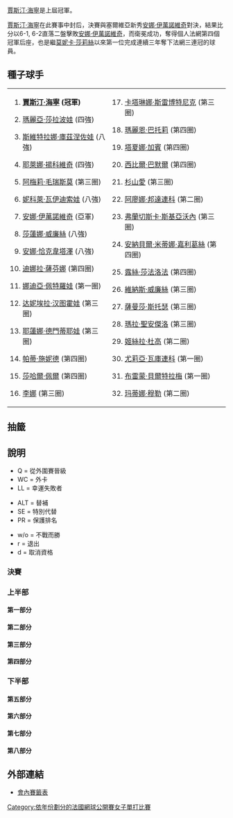 {{noteTA|G1=Tennis|1=zh-hans:轮;zh-hant:圈|2=zh-hans:半区;zh-hant:半部;}}

{{main|2007年法國網球公開賽}}

[[賈斯汀·海寧|賈斯汀·海寧]]是上屆冠軍。

[[賈斯汀·海寧|賈斯汀·海寧]]在此賽事中封后，決賽與塞爾維亞新秀[[安娜·伊萬諾維奇|安娜·伊萬諾維奇]]對決，結果比分以6-1, 6-2直落二盤擊敗[[安娜·伊萬諾維奇|安娜·伊萬諾維奇]]，而衛冕成功，奪得個人法網第四個冠軍后座，也是繼[[莫妮卡·莎莉絲|莫妮卡·莎莉絲]]以來第一位完成連續三年奪下法網三連冠的球員。

==種子球手==
{|
|
#{{flagicon|BEL}} '''[[賈斯汀·海寧|賈斯汀·海寧]] (冠軍)'''
#{{flagicon|RUS}} [[瑪麗亞·莎拉波娃|瑪麗亞·莎拉波娃]]  (四強)
#{{flagicon|RUS}} [[斯維特拉娜·庫茲涅佐娃|斯維特拉娜·庫茲涅佐娃]] (八強)
#{{flagicon|SRB}} [[耶萊娜·揚科維奇|耶萊娜·揚科維奇]] (四強)
#{{flagicon|FRA}} [[阿梅莉·毛瑞斯莫|阿梅莉·毛瑞斯莫]] (第三圈)
#{{flagicon|CZE}} [[妮科萊·瓦伊迪索娃|妮科萊·瓦伊迪索娃]] (八強)
#{{flagicon|SRB}} [[安娜·伊萬諾維奇|安娜·伊萬諾維奇]] (亞軍)
#{{flagicon|USA}} [[莎蓮娜·威廉絲|莎蓮娜·威廉絲]] (八強)
#{{flagicon|RUS}} [[安娜·恰克韋塔澤|安娜·恰克韋塔澤]] (八強)
#{{flagicon|RUS}} [[迪娜拉·薩芬娜|迪娜拉·薩芬娜]] (第四圈)
#{{flagicon|RUS}} [[娜迪亞·佩特羅娃|娜迪亞·佩特羅娃]] (第一圈)
#{{flagicon|SVK}} [[达妮埃拉·汉图霍娃|达妮埃拉·汉图霍娃]] (第三圈)
#{{flagicon|RUS}} [[耶蓮娜·德門蒂耶娃|耶蓮娜·德門蒂耶娃]] (第三圈)
#{{flagicon|SUI}} [[帕蒂·施妮德|帕蒂·施妮德]] (第四圈)
#{{flagicon|ISR}} [[莎哈爾·佩爾|莎哈爾·佩爾]] (第四圈)
#{{flagicon|CHN}} [[李娜_(網球運動員)|李娜]] (第三圈)
|
<ol start=17>
<li>{{flagicon|SLO}} [[卡塔琳娜·斯雷博特尼克|卡塔琳娜·斯雷博特尼克]] (第三圈)
<li>{{flagicon|FRA}} [[瑪麗恩·巴托莉|瑪麗恩·巴托莉]] (第四圈)
<li>{{flagicon|ITA}} [[塔夏娜·加賓|塔夏娜·加賓]] (第四圈)
<li>{{flagicon|AUT}} [[西比爾·巴默爾|西比爾·巴默爾]] (第四圈)
<li>{{flagicon|JPN}} [[杉山愛|杉山愛]] (第三圈)
<li>{{flagicon|UKR}} [[阿廖娜·邦達連科|阿廖娜·邦達連科]] (第二圈)
<li>{{flagicon|ITA}} [[弗蘭切斯卡·斯基亞沃內|弗蘭切斯卡·斯基亞沃內]] (第三圈)
<li>{{flagicon|ESP}} [[安納貝爾·米蒂娜·嘉利葛絲|安納貝爾·米蒂娜·嘉利葛絲]] (第四圈)
<li>{{flagicon|CZE}} [[露絲·莎法洛法|露絲·莎法洛法]] (第四圈)
<li>{{flagicon|USA}} [[維納斯·威廉絲|維納斯·威廉絲]] (第三圈)
<li>{{flagicon|AUS}} [[薩曼莎·斯托瑟|薩曼莎·斯托瑟]] (第三圈)
<li>{{flagicon|ITA}} [[瑪拉·聖安傑洛|瑪拉·聖安傑洛]] (第三圈)
<li>{{flagicon|ARG}} [[姬絲拉·杜高|姬絲拉·杜高]] (第二圈)
<li>{{flagicon|UKR}} [[尤莉亞·瓦庫連科|尤莉亞·瓦庫連科]] (第一圈)
<li>{{flagicon|FRA}} [[斯維玲·布雷蒙·貝爾特拉梅|布雷蒙·貝爾特拉梅]] (第一圈)
<li>{{flagicon|GER}} [[玛蒂娜·穆勒_(网球运动员)|玛蒂娜·穆勒]] (第二圈)
</ol>
|}

== 抽籤 ==

== 說明 ==
{{col-begin}}
{{col-3}}
* Q = 從外圍賽晉級
* WC = 外卡
* LL = 幸運失敗者
{{col-3}}
* ALT = 替補
* SE = 特別代替
* PR = 保護排名
{{col-3}}
* w/o = 不戰而勝
* r = 退出
* d = 取消資格
{{col-end}}
=== 決賽 ===
{{8TeamBracket-Tennis3
| RD1=八強
| RD2=準決賽
| RD3=決賽
| team-width=150
| RD1-team1={{flagicon|BEL}} '''[[賈斯汀·海寧|海寧]]
| RD1-seed1=1
| RD1-score1-1='''6
| RD1-score1-2='''6
| RD1-score1-3=
| RD1-team2={{flagicon|USA}} [[莎蓮娜·威廉絲|S 威廉絲]]
| RD1-seed2=8
| RD1-score2-1=4
| RD1-score2-2=3
| RD1-score2-3=
| RD1-team3='''{{flagicon|SRB}} [[耶萊娜·揚科維奇|揚科維奇]]
| RD1-seed3=4
| RD1-score3-1='''6
| RD1-score3-2='''7
| RD1-score3-3=
| RD1-team4={{flagicon|CZE}} [[妮科萊·瓦伊迪索娃|瓦伊迪索娃]]
| RD1-seed4=6
| RD1-score4-1=3
| RD1-score4-2=5
| RD1-score4-3=
| RD1-team5={{flagicon|SRB}} '''[[安娜·伊萬諾維奇|伊萬諾維奇]]
| RD1-seed5=7
| RD1-score5-1='''6
| RD1-score5-2=3
| RD1-score5-3='''6
| RD1-team6={{flagicon|RUS}} [[斯維特拉娜·庫茲涅佐娃|庫茲涅佐娃]]
| RD1-seed6=3
| RD1-score6-1=0
| RD1-score6-2='''6
| RD1-score6-3=1
| RD1-team7={{flagicon|RUS}} [[安娜·恰克韋塔澤|恰克韋塔澤]]
| RD1-seed7=9
| RD1-score7-1=3
| RD1-score7-2=4
| RD1-score7-3=
| RD1-team8={{flagicon|RUS}} '''[[瑪麗亞·莎拉波娃|莎拉波娃]]
| RD1-seed8=2
| RD1-score8-1='''6
| RD1-score8-2='''6
| RD1-score8-3=

| RD2-team1={{flagicon|BEL}} '''[[賈斯汀·海寧|海寧]]
| RD2-seed1=1
| RD2-score1-1='''6
| RD2-score1-2='''6
| RD2-score1-3=
| RD2-team2={{flagicon|SRB}} [[耶萊娜·揚科維奇|揚科維奇]]
| RD2-seed2=4
| RD2-score2-1=2
| RD2-score2-2=2
| RD2-score2-3=
| RD2-team3={{flagicon|SRB}} '''[[安娜·伊萬諾維奇|伊萬諾維奇]]
| RD2-seed3=7
| RD2-score3-1='''6
| RD2-score3-2='''6
| RD2-score3-3=
| RD2-team4={{flagicon|RUS}} [[瑪麗亞·莎拉波娃|莎拉波娃]]
| RD2-seed4=2
| RD2-score4-1=2
| RD2-score4-2=1
| RD2-score4-3=

| RD3-team1={{flagicon|BEL}} '''[[賈斯汀·海寧|海寧]]
| RD3-seed1=1
| RD3-score1-1='''6
| RD3-score1-2='''6
| RD3-score1-3=
| RD3-team2={{flagicon|SRB}} [[安娜·伊萬諾維奇|伊萬諾維奇]]
| RD3-seed2=7
| RD3-score2-1=1
| RD3-score2-2=2
| RD3-score2-3=
}}

=== 上半部 ===
==== 第一部分 ====
{{16TeamBracket-Compact-Tennis3
| RD1=第一圈
| RD2=第二圈
| RD3=第三圈
| RD4=第四圈
| RD1-team01= {{flagicon|BEL}} '''[[賈斯汀·海寧|海寧]]
| RD1-seed01= 1
| RD1-score01-1='''6
| RD1-score01-2='''6
| RD1-score01-3=
| RD1-team02= {{flagicon|RUS}} [[艾蓮娜·費絲蓮娜|費絲蓮娜]]
| RD1-seed02= 
| RD1-score02-1=4
| RD1-score02-2=3
| RD1-score02-3=
| RD1-team03= {{flagicon|AUT}} '''[[達美拉·柏絲克|柏絲克]]
| RD1-seed03= 
| RD1-score03-1='''6
| RD1-score03-2='''6
| RD1-score03-3=
| RD1-team04= {{flagicon|JPN}} [[中村藍子|中村]]
| RD1-seed04= 
| RD1-score04-1=4
| RD1-score04-2=0
| RD1-score04-3=
| RD1-team05= {{flagicon|THA}} '''[[Tamarine_Tanasugarn|T Tanasugarn]]
| RD1-seed05= 
| RD1-score05-1='''6
| RD1-score05-2=4
| RD1-score05-3='''6
| RD1-team06= {{flagicon|AUS}} [[Casey_Dellacqua|C Dellacqua]]
| RD1-seed06=WC
| RD1-score06-1=3
| RD1-score06-2='''6
| RD1-score06-3=4
| RD1-team07= {{flagicon|POL}} [[阿格涅什卡·拉德萬斯卡|拉德萬斯卡]]
| RD1-seed07= 
| RD1-score07-1=1
| RD1-score07-2=4
| RD1-score07-3=
| RD1-team08= {{flagicon|ITA}} '''[[瑪拉·聖安傑洛|聖安傑洛]]
| RD1-seed08=28
| RD1-score08-1='''6
| RD1-score08-2='''6
| RD1-score08-3=
| RD1-team09= {{flagicon|AUT}} '''[[西比爾·巴默爾|巴默爾]]
| RD1-seed09=20
| RD1-score09-1='''6
| RD1-score09-2='''6
| RD1-score09-3=
| RD1-team10={{flagicon|ITA}} [[Roberta_Vinci|R Vinci]]
| RD1-seed10= 
| RD1-score10-1=4
| RD1-score10-2=4
| RD1-score10-3=
| RD1-team11={{flagicon|RUS}} [[Yaroslava_Shvedova|Y Shvedova]]
| RD1-seed11= 
| RD1-score11-1=5
| RD1-score11-2=5
| RD1-score11-3=
| RD1-team12={{flagicon|UKR}} '''[[Olga_Savchuk|O Savchuk]]
| RD1-seed12= Q
| RD1-score12-1='''7
| RD1-score12-2='''7
| RD1-score12-3=
| RD1-team13={{flagicon|FRA}} '''[[保琳·巴曼迪耶|巴曼迪耶]]
| RD1-seed13= WC
| RD1-score13-1='''6
| RD1-score13-2=3
| RD1-score13-3='''7
| RD1-team14= {{flagicon|UKR}} [[Mariya_Koryttseva|M Koryttseva]]
| RD1-seed14= Q
| RD1-score14-1=4
| RD1-score14-2='''6
| RD1-score14-3=5
| RD1-team15= {{flagicon|GER}} [[Sandra_Klösel|S Klösel]]
| RD1-seed15= 
| RD1-score15-1=6<sup>4</sup>
| RD1-score15-2=0
| RD1-score15-3=
| RD1-team16= {{flagicon|CHN}} '''[[李娜_(網球運動員)|李]]
| RD1-seed16= 16
| RD1-score16-1='''7
| RD1-score16-2='''6
| RD1-score16-3=
| RD2-team01= {{flagicon|BEL}} '''[[賈斯汀·海寧|海寧]]
| RD2-seed01= 1
| RD2-score01-1='''7
| RD2-score01-2='''6
| RD2-score01-3=
| RD2-team02= {{flagicon|AUT}} [[達美拉·柏絲克|柏絲克]]
| RD2-seed02= 
| RD2-score02-1=5
| RD2-score02-2=1
| RD2-score02-3=
| RD2-team03= {{flagicon|THA}} [[Tamarine_Tanasugarn|T Tanasugarn]]
| RD2-seed03= 
| RD2-score03-1=3
| RD2-score03-2=2
| RD2-score03-3=
| RD2-team04={{flagicon|ITA}} '''[[瑪拉·聖安傑洛|聖安傑洛]]
| RD2-seed04=28
| RD2-score04-1='''6
| RD2-score04-2='''6
| RD2-score04-3=
| RD2-team05={{flagicon|AUT}} '''[[西比爾·巴默爾|巴默爾]]
| RD2-seed05=20
| RD2-score05-1='''6
| RD2-score05-2='''6
| RD2-score05-3=
| RD2-team06={{flagicon|UKR}} [[Olga_Savchuk|O Savchuk]]
| RD2-seed06=Q
| RD2-score06-1=0
| RD2-score06-2=3
| RD2-score06-3=
| RD2-team07={{flagicon|FRA}} [[保琳·巴曼迪耶|巴曼迪耶]]
| RD2-seed07=WC
| RD2-score07-1=3
| RD2-score07-2='''6
| RD2-score07-3=4
| RD2-team08={{flagicon|CHN}} '''[[李娜_(網球運動員)|李]]
| RD2-seed08=16
| RD2-score08-1='''6
| RD2-score08-2=3
| RD2-score08-3='''6
| RD3-team01={{flagicon|BEL}} '''[[賈斯汀·海寧|海寧]]
| RD3-seed01=1
| RD3-score01-1='''6
| RD3-score01-2='''6
| RD3-score01-3=
| RD3-team02={{flagicon|ITA}} [[瑪拉·聖安傑洛|聖安傑洛]]
| RD3-seed02=28
| RD3-score02-1=2
| RD3-score02-2=3
| RD3-score02-3=
| RD3-team03={{flagicon|AUT}} '''[[西比爾·巴默爾|巴默爾]]
| RD3-seed03=20
| RD3-score03-1='''6
| RD3-score03-2='''6
| RD3-score03-3=
| RD3-team04={{flagicon|CHN}} [[李娜_(網球運動員)|李]]
| RD3-seed04=16
| RD3-score04-1=4
| RD3-score04-2=3
| RD3-score04-3=
| RD4-team01={{flagicon|BEL}} '''[[賈斯汀·海寧|海寧]]
| RD4-seed01=1
| RD4-score01-1='''6
| RD4-score01-2='''6
| RD4-score01-3=
| RD4-team02={{flagicon|AUT}} [[西比爾·巴默爾|巴默爾]]
| RD4-seed02=20
| RD4-score02-1=2
| RD4-score02-2=4
| RD4-score02-3=
}}

====第二部分====
{{16TeamBracket-Compact-Tennis3
| RD1=第一圈
| RD2=第二圈
| RD3=第三圈
| RD4=第四圈
| RD1-team01={{flagicon|RUS}} '''[[迪娜拉·薩芬娜|薩芬娜]]
| RD1-seed01=10
| RD1-score01-1='''7
| RD1-score01-2='''6
| RD1-score01-3=
| RD1-team02={{flagicon|UKR}} [[Yuliana_Fedak|Y Fedak]]
| RD1-seed02=
| RD1-score02-1=5
| RD1-score02-2=4
| RD1-score02-3=
| RD1-team03={{flagicon|HUN}} [[Melinda_Czink|M Czink]]
| RD1-seed03=
| RD1-score03-1=3
| RD1-score03-2=4
| RD1-score03-3=
| RD1-team04={{flagicon|ISR}} '''[[Tzipora_Obziler|T Obziler]]
| RD1-seed04=
| RD1-score04-1='''6
| RD1-score04-2='''6
| RD1-score04-3=
| RD1-team05={{flagicon|SUI}} '''[[Timea_Bacsinszky|T Bacsinszky]]
| RD1-seed05=Q
| RD1-score05-1='''7
| RD1-score05-2='''6
| RD1-score05-3=
| RD1-team06={{flagicon|CHN}} [[鄭潔|鄭]]
| RD1-seed06=
| RD1-score06-1=6<sup>3</sup>
| RD1-score06-2=0
| RD1-score06-3=
| RD1-team07={{flagicon|AUT}} [[Yvonne_Meusburger|Y Meusburger]]
| RD1-seed07=
| RD1-score07-1=2
| RD1-score07-2=4
| RD1-score07-3=
| RD1-team08={{flagicon|ITA}} '''[[Francesca_Schiavone|F Schiavone]]
| RD1-seed08=23
| RD1-score08-1='''6
| RD1-score08-2='''6
| RD1-score08-3=
| RD1-team09={{flagicon|FRA}} [[Séverine_Brémond|S Brémond]]
| RD1-seed09=31
| RD1-score09-1=3
| RD1-score09-2=3
| RD1-score09-3=
| RD1-team10={{flagicon|NED}} '''[[米雪拉·克拉查克|克拉查克]]
| RD1-seed10=
| RD1-score10-1='''6
| RD1-score10-2='''6
| RD1-score10-3=
| RD1-team11={{flagicon|FRA}} [[Olivia_Sanchez|O Sanchez]]
| RD1-seed11=WC
| RD1-score11-1='''6
| RD1-score11-2=4
| RD1-score11-3=3
| RD1-team12={{flagicon|USA}} '''[[Shenay_Perry|S Perry]]
| RD1-seed12=
| RD1-score12-1=3
| RD1-score12-2='''6
| RD1-score12-3='''6
| RD1-team13={{flagicon|VEN}} '''[[Milagros_Sequera|M Sequera]]
| RD1-seed13=
| RD1-score13-1=5
| RD1-score13-2='''6
| RD1-score13-3='''9
| RD1-team14={{flagicon|FRA}} [[Virginie_Razzano|V Razzano]]
| RD1-seed14=
| RD1-score14-1='''7
| RD1-score14-2=3
| RD1-score14-3=7
| RD1-team15={{flagicon|BUL}} [[Tsvetana_Pironkova|T Pironkova]]
| RD1-seed15=
| RD1-score15-1='''7
| RD1-score15-2=1
| RD1-score15-3=1
| RD1-team16={{flagicon|USA}} '''[[莎蓮娜·威廉絲|S 威廉絲]]
| RD1-seed16=8
| RD1-score16-1=5
| RD1-score16-2='''6
| RD1-score16-3='''6
| RD2-team01={{flagicon|RUS}} '''[[迪娜拉·薩芬娜|薩芬娜]]
| RD2-seed01=10
| RD2-score01-1='''6
| RD2-score01-2='''6
| RD2-score01-3=
| RD2-team02={{flagicon|ISR}} [[Tzipora_Obziler|T Obziler]]
| RD2-seed02=
| RD2-score02-1=1
| RD2-score02-2=0
| RD2-score02-3=
| RD2-team03={{flagicon|SUI}} [[Timea_Bacsinszky|T Bacsinszky]]
| RD2-seed03=Q
| RD2-score03-1=3
| RD2-score03-2=6<sup>5</sup>
| RD2-score03-3=
| RD2-team04={{flagicon|ITA}} '''[[Francesca_Schiavone|F Schiavone]]
| RD2-seed04=23
| RD2-score04-1='''6
| RD2-score04-2='''7
| RD2-score04-3=
| RD2-team05={{flagicon|NED}} '''[[米雪拉·克拉查克|克拉查克]]
| RD2-seed05=
| RD2-score05-1='''6
| RD2-score05-2=5
| RD2-score05-3='''6
| RD2-team06={{flagicon|USA}} [[Shenay_Perry|S Perry]]
| RD2-seed06=
| RD2-score06-1=4
| RD2-score06-2='''7
| RD2-score06-3=1
| RD2-team07={{flagicon|VEN}} [[Milagros_Sequera|M Sequera]]
| RD2-seed07=
| RD2-score07-1=0
| RD2-score07-2=6<sup>3</sup>
| RD2-score07-3=
| RD2-team08={{flagicon|USA}} '''[[莎蓮娜·威廉絲|S 威廉絲]]
| RD2-seed08=8
| RD2-score08-1='''6
| RD2-score08-2='''7
| RD2-score08-3=
| RD3-team01={{flagicon|RUS}} '''[[迪娜拉·薩芬娜|薩芬娜]]
| RD3-seed01=10
| RD3-score01-1=3
| RD3-score01-2='''6
| RD3-score01-3='''6
| RD3-team02={{flagicon|ITA}} [[Francesca_Schiavone|F Schiavone]]
| RD3-seed02=23
| RD3-score02-1='''6
| RD3-score02-2=3
| RD3-score02-3=1
| RD3-team03={{flagicon|NED}} [[米雪拉·克拉查克|克拉查克]]
| RD3-seed03=
| RD3-score03-1=3
| RD3-score03-2=4
| RD3-score03-3=
| RD3-team04={{flagicon|USA}} '''[[莎蓮娜·威廉絲|S 威廉絲]]
| RD3-seed04=8
| RD3-score04-1='''6
| RD3-score04-2='''6
| RD3-score04-3=
| RD4-team01={{flagicon|RUS}} [[迪娜拉·薩芬娜|薩芬娜]]
| RD4-seed01=10
| RD4-score01-1=2
| RD4-score01-2=3
| RD4-score01-3=
| RD4-team02={{flagicon|USA}} '''[[莎蓮娜·威廉絲|S 威廉絲]]
| RD4-seed02=8
| RD4-score02-1='''6
| RD4-score02-2='''6
| RD4-score02-3=
}}

====第三部分====
{{16TeamBracket-Compact-Tennis3
| RD1=第一圈
| RD2=第二圈
| RD3=第三圈
| RD4=第四圈
| RD1-team01={{flagicon|SRB}} '''[[耶萊娜·揚科維奇|揚科維奇]]
| RD1-seed01=4
| RD1-score01-1='''6
| RD1-score01-2='''6
| RD1-score01-3=
| RD1-team02={{flagicon|FRA}} [[Stephanie_Foretz|S Foretz]]
| RD1-seed02=WC
| RD1-score02-1=2
| RD1-score02-2=2
| RD1-score02-3=
| RD1-team03={{flagicon|COL}} '''[[Catalina_Castaño|C Castaño]]
| RD1-seed03=
| RD1-score03-1=1
| RD1-score03-2='''7
| RD1-score03-3='''6
| RD1-team04={{flagicon|FIN}} [[Emma_Laine|E Laine]]
| RD1-seed04=LL
| RD1-score04-1='''6
| RD1-score04-2=5
| RD1-score04-3=4
| RD1-team05={{flagicon|CAN}} [[Aleksandra_Wozniak|A Wozniak]]
| RD1-seed05=
| RD1-score05-1=2
| RD1-score05-2=6<sup>1</sup>
| RD1-score05-3=
| RD1-team06={{flagicon|USA}} '''[[Ashley_Harkleroad|A Harkleroad]]
| RD1-seed06=
| RD1-score06-1='''6
| RD1-score06-2='''7
| RD1-score06-3=
| RD1-team07={{flagicon|FRA}} [[阿麗澤·科奈|科奈]]
| RD1-seed07=WC
| RD1-score07-1=4
| RD1-score07-2=3
| RD1-score07-3=
| RD1-team08={{flagicon|USA}} '''[[維納斯·威廉絲|V 威廉絲]]
| RD1-seed08=26
| RD1-score08-1='''6
| RD1-score08-2='''6
| RD1-score08-3=
| RD1-team09={{flagicon|FRA}} '''[[瑪麗恩·巴托莉|巴托莉]]
| RD1-seed09=18
| RD1-score09-1='''6
| RD1-score09-2='''6
| RD1-score09-3=
| RD1-team10={{flagicon|FRA}} [[Aravane_Rezai|A Rezai]]
| RD1-seed10=
| RD1-score10-1=2
| RD1-score10-2=4
| RD1-score10-3=
| RD1-team11={{flagicon|SVK}} [[Jarmila_Gajdošová|J Gajdošová]]
| RD1-seed11=
| RD1-score11-1='''6
| RD1-score11-2=3
| RD1-score11-3=3
| RD1-team12={{flagicon|GER}} '''[[Andrea_Petkovic|A Petkovic]]
| RD1-seed12=Q
| RD1-score12-1=4
| RD1-score12-2='''6
| RD1-score12-3='''6
| RD1-team13={{flagicon|FRA}} '''[[Mathilde_Johansson|M Johansson]]
| RD1-seed13=WC
| RD1-score13-1='''7
| RD1-score13-2='''6
| RD1-score13-3=
| RD1-team14={{flagicon|GER}} [[安娜·蓮娜·歌恩菲特|歌恩菲特]]
| RD1-seed14=
| RD1-score14-1=5
| RD1-score14-2=4
| RD1-score14-3=
| RD1-team15={{flagicon|GER}} [[Angelique_Kerber|A Kerber]]
| RD1-seed15=
| RD1-score15-1=3
| RD1-score15-2=2
| RD1-score15-3=
| RD1-team16={{flagicon|RUS}} '''[[耶蓮娜·德門蒂耶娃|德門蒂耶娃]]
| RD1-seed16=13
| RD1-score16-1='''6
| RD1-score16-2='''6
| RD1-score16-3=
| RD2-team01={{flagicon|SRB}} '''[[耶萊娜·揚科維奇|揚科維奇]]
| RD2-seed01=4
| RD2-score01-1='''6
| RD2-score01-2='''6
| RD2-score01-3=
| RD2-team02={{flagicon|COL}} [[Catalina_Castaño|C Castaño]]
| RD2-seed02=
| RD2-score02-1=3
| RD2-score02-2=3
| RD2-score02-3=
| RD2-team03={{flagicon|USA}} [[Ashley_Harkleroad|A Harkleroad]]
| RD2-seed03=
| RD2-score03-1=1
| RD2-score03-2=6<sup>8</sup>
| RD2-score03-3=
| RD2-team04={{flagicon|USA}} '''[[維納斯·威廉絲|V 威廉絲]]
| RD2-seed04=26
| RD2-score04-1='''6
| RD2-score04-2='''7
| RD2-score04-3=
| RD2-team05={{flagicon|FRA}} '''[[瑪麗恩·巴托莉|巴托莉]]
| RD2-seed05=18
| RD2-score05-1=0
| RD2-score05-2='''6
| RD2-score05-3='''6
| RD2-team06={{flagicon|GER}} [[Andrea_Petkovic|A Petkovic]]
| RD2-seed06=Q
| RD2-score06-1='''6
| RD2-score06-2=2
| RD2-score06-3=3
| RD2-team07={{flagicon|FRA}} [[Mathilde_Johansson|M Johansson]]
| RD2-seed07=WC
| RD2-score07-1=5
| RD2-score07-2=5
| RD2-score07-3=
| RD2-team08={{flagicon|RUS}} '''[[耶蓮娜·德門蒂耶娃|德門蒂耶娃]]
| RD2-seed08=13
| RD2-score08-1='''7
| RD2-score08-2='''7
| RD2-score08-3=
| RD3-team01={{flagicon|SRB}} '''[[耶萊娜·揚科維奇|揚科維奇]]
| RD3-seed01=4
| RD3-score01-1='''6
| RD3-score01-2=4
| RD3-score01-3='''6
| RD3-team02={{flagicon|USA}} [[維納斯·威廉絲|V 威廉絲]]
| RD3-seed02=26
| RD3-score02-1=4
| RD3-score02-2='''6
| RD3-score02-3=1
| RD3-team03={{flagicon|FRA}} '''[[瑪麗恩·巴托莉|巴托莉]]
| RD3-seed03=18
| RD3-score03-1='''6
| RD3-score03-2='''6
| RD3-score03-3=
| RD3-team04={{flagicon|RUS}} [[耶蓮娜·德門蒂耶娃|德門蒂耶娃]]
| RD3-seed04=13
| RD3-score04-1=2
| RD3-score04-2=4
| RD3-score04-3=
| RD4-team01={{flagicon|SRB}} '''[[耶萊娜·揚科維奇|揚科維奇]]
| RD4-seed01=4
| RD4-score01-1='''6
| RD4-score01-2='''6
| RD4-score01-3=
| RD4-team02={{flagicon|FRA}} [[瑪麗恩·巴托莉|巴托莉]]
| RD4-seed02=18
| RD4-score02-1=1
| RD4-score02-2=1
| RD4-score02-3=
}}

====第四部分====
{{16TeamBracket-Compact-Tennis3
| RD1=第一圈
| RD2=第二圈
| RD3=第三圈
| RD4=第四圈
| RD1-team01={{flagicon|RUS}} [[娜迪亞·佩特羅娃|佩特羅娃]]
| RD1-seed01=11
| RD1-score01-1=5
| RD1-score01-2='''7
| RD1-score01-3=0
| RD1-team02={{flagicon|CZE}} '''[[Květa_Peschke|K Peschke]]
| RD1-seed02=Q
| RD1-score02-1='''7
| RD1-score02-2=5
| RD1-score02-3='''6
| RD1-team03={{flagicon|BLR}} [[Anastasiya_Yakimova|A Yakimova]]
| RD1-seed03=
| RD1-score03-1=6<sup>3</sup>
| RD1-score03-2=1
| RD1-score03-3=
| RD1-team04={{flagicon|FRA}} '''[[Stephanie_Cohen-Aloro|S Cohen-Aloro]]
| RD1-seed04=WC
| RD1-score04-1='''7
| RD1-score04-2='''6
| RD1-score04-3=
| RD1-team05={{flagicon|ESP}} '''[[Nuria_Llagostera_Vives|N Llagostera Vives]]
| RD1-seed05=
| RD1-score05-1='''6
| RD1-score05-2='''7
| RD1-score05-3=
| RD1-team06={{flagicon|ISR}} [[Anna_Smashnova|A Smashnova]]
| RD1-seed06=
| RD1-score06-1=2
| RD1-score06-2=5
| RD1-score06-3=
| RD1-team07={{flagicon|JPN}} [[森上亞希子|森上]]
| RD1-seed07=
| RD1-score07-1=6<sup>2</sup>
| RD1-score07-2=4
| RD1-score07-3=
| RD1-team08={{flagicon|ITA}} '''[[塔蒂亞娜·加爾賓|加爾賓]]
| RD1-seed08=19
| RD1-score08-1='''7
| RD1-score08-2='''6
| RD1-score08-3=
| RD1-team09={{flagicon|AUS}} '''[[薩曼莎·斯托瑟|斯托瑟]]
| RD1-seed09=27
| RD1-score09-1='''6
| RD1-score09-2='''6
| RD1-score09-3=
| RD1-team10={{flagicon|USA}} [[Jamea_Jackson|J Jackson]]
| RD1-seed10=
| RD1-score10-1=1
| RD1-score10-2=2
| RD1-score10-3=
| RD1-team11={{flagicon|RUS}} '''[[瑪麗亞·基里連科|基里連科]]
| RD1-seed11=
| RD1-score11-1='''6
| RD1-score11-2='''6
| RD1-score11-3=
| RD1-team12={{flagicon|ITA}} [[Maria_Elena_Camerin|ME Camerin]]
| RD1-seed12=
| RD1-score12-1=3
| RD1-score12-2=0
| RD1-score12-3=
| RD1-team13={{flagicon|UZB}} '''[[Akgul_Amanmuradova|A Amanmuradova]]
| RD1-seed13=Q
| RD1-score13-1='''7
| RD1-score13-2=4
| RD1-score13-3='''6
| RD1-team14={{flagicon|USA}} [[金久慈|金]]
| RD1-seed14=
| RD1-score14-1=6<sup>5</sup>
| RD1-score14-2='''6
| RD1-score14-3=3
| RD1-team15={{flagicon|SUI}} [[Emmanuelle_Gagliardi|E Gagliardi]]
| RD1-seed15=
| RD1-score15-1=4
| RD1-score15-2=3
| RD1-score15-3=
| RD1-team16={{flagicon|CZE}} '''[[妮科萊·瓦伊迪索娃|瓦伊迪索娃]]
| RD1-seed16=6
| RD1-score16-1='''6
| RD1-score16-2='''6
| RD1-score16-3=
| RD2-team01={{flagicon|CZE}} [[Květa_Peschke|K Peschke]]
| RD2-seed01=Q
| RD2-score01-1=1
| RD2-score01-2=1
| RD2-score01-3=
| RD2-team02={{flagicon|FRA}} '''[[Stephanie_Cohen-Aloro|S Cohen-Aloro]]
| RD2-seed02=WC
| RD2-score02-1='''6
| RD2-score02-2='''6
| RD2-score02-3=
| RD2-team03={{flagicon|ESP}} [[Nuria_Llagostera_Vives|N Llagostera Vives]]
| RD2-seed03=
| RD2-score03-1=4
| RD2-score03-2=3
| RD2-score03-3=
| RD2-team04={{flagicon|ITA}} '''[[塔蒂亞娜·加爾賓|加爾賓]]
| RD2-seed04=19
| RD2-score04-1='''6
| RD2-score04-2='''6
| RD2-score04-3=
| RD2-team05={{flagicon|AUS}} '''[[薩曼莎·斯托瑟|斯托瑟]]
| RD2-seed05=27
| RD2-score05-1='''6
| RD2-score05-2=3
| RD2-score05-3='''7
| RD2-team06={{flagicon|RUS}} [[瑪麗亞·基里連科|基里連科]]
| RD2-seed06=
| RD2-score06-1=1
| RD2-score06-2='''6
| RD2-score06-3=5
| RD2-team07={{flagicon|UZB}} [[Akgul_Amanmuradova|A Amanmuradova]]
| RD2-seed07=Q
| RD2-score07-1=2
| RD2-score07-2=4
| RD2-score07-3=
| RD2-team08={{flagicon|CZE}} '''[[妮科萊·瓦伊迪索娃|瓦伊迪索娃]]
| RD2-seed08=6
| RD2-score08-1='''6
| RD2-score08-2='''6
| RD2-score08-3=
| RD3-team01={{flagicon|FRA}} [[Stephanie_Cohen-Aloro|S Cohen-Aloro]]
| RD3-seed01=WC
| RD3-score01-1=3
| RD3-score01-2=0
| RD3-score01-3=
| RD3-team02={{flagicon|ITA}} '''[[塔蒂亞娜·加爾賓|加爾賓]]
| RD3-seed02=19
| RD3-score02-1='''6
| RD3-score02-2='''6
| RD3-score02-3=
| RD3-team03={{flagicon|AUS}} [[薩曼莎·斯托瑟|斯托瑟]]
| RD3-seed03=27
| RD3-score03-1=4
| RD3-score03-2=4
| RD3-score03-3=
| RD3-team04={{flagicon|CZE}} '''[[妮科萊·瓦伊迪索娃|瓦伊迪索娃]]
| RD3-seed04=6
| RD3-score04-1='''6
| RD3-score04-2='''6
| RD3-score04-3=
| RD4-team01={{flagicon|ITA}} [[塔蒂亞娜·加爾賓|加爾賓]]
| RD4-seed01=19
| RD4-score01-1=3
| RD4-score01-2=1
| RD4-score01-3=
| RD4-team02={{flagicon|CZE}} '''[[妮科萊·瓦伊迪索娃|瓦伊迪索娃]]
| RD4-seed02=6
| RD4-score02-1='''6
| RD4-score02-2='''6
| RD4-score02-3=
}}

=== 下半部 ===
==== 第五部分 ====
{{16TeamBracket-Compact-Tennis3
| RD1=第一圈
| RD2=第二圈
| RD3=第三圈
| RD4=第四圈
| RD1-team01= {{flagicon|SRB}} '''[[安娜·伊萬諾維奇|伊萬諾維奇]]
| RD1-seed01=7
| RD1-score01-1='''6
| RD1-score01-2='''6
| RD1-score01-3=
| RD1-team02={{flagicon|SWE}} [[Sofia_Arvidsson|S Arvidsson]]
| RD1-seed02=LL
| RD1-score02-1=2
| RD1-score02-2=0
| RD1-score02-3=
| RD1-team03={{flagicon|ITA}} [[Alberta_Brianti|A Brianti]]
| RD1-seed03=
| RD1-score03-1=1
| RD1-score03-2=1
| RD1-score03-3=
| RD1-team04={{flagicon|IND}} '''[[薩尼婭·米爾扎|米爾扎]]
| RD1-seed04=
| RD1-score04-1='''6
| RD1-score04-2='''6
| RD1-score04-3=
| RD1-team05={{flagicon|BLR}} '''[[Tatiana_Poutchek|T Poutchek]]
| RD1-seed05=
| RD1-score05-1='''6
| RD1-score05-2='''6
| RD1-score05-3=
| RD1-team06={{flagicon|FRA}} [[Youlia_Fedossova|Y Fedossova]]
| RD1-seed06=WC
| RD1-score06-1=3
| RD1-score06-2=2
| RD1-score06-3=
| RD1-team07={{flagicon|ROU}} '''[[Ioana_Raluca_Olaru|IR Olaru]]
| RD1-seed07=Q
| RD1-score07-1='''6
| RD1-score07-2='''6
| RD1-score07-3=
| RD1-team08={{flagicon|UKR}} [[Julia_Vakulenko|J Vakulenko]]
| RD1-seed08=30
| RD1-score08-1=4
| RD1-score08-2=1
| RD1-score08-3=
| RD1-team09={{flagicon|ESP}} '''[[Anabel_Medina_Garrigues|A Medina]]
| RD1-seed09=24
| RD1-score09-1='''6
| RD1-score09-2=2
| RD1-score09-3='''6
| RD1-team10={{flagicon|UZB}} [[Varvara_Lepchenko|V Lepchenko]]
| RD1-seed10=
| RD1-score10-1=1
| RD1-score10-2='''6
| RD1-score10-3=2
| RD1-team11={{flagicon|RUS}} '''[[艾蓮娜·列歌芙絲法|列歌芙絲法]]
| RD1-seed11=
| RD1-score11-1=4
| RD1-score11-2='''7
| RD1-score11-3='''6
| RD1-team12={{flagicon|TPE}} [[詹詠然|詹]]
| RD1-seed12=
| RD1-score12-1='''6
| RD1-score12-2=5
| RD1-score12-3=3
| RD1-team13={{flagicon|RUS}} '''[[Olga_Poutchkova|O Poutchkova]]
| RD1-seed13=
| RD1-score13-1='''7
| RD1-score13-2=0
| RD1-score13-3='''6
| RD1-team14={{flagicon|GRE}} [[埃萊妮·達尼利都|達尼利都]]
| RD1-seed14=
| RD1-score14-1=5
| RD1-score14-2='''6
| RD1-score14-3=3
| RD1-team15={{flagicon|CRO}} [[Jelena_Kostanić_Tošić|J Kostanić Tošić]]
| RD1-seed15=
| RD1-score15-1=3
| RD1-score15-2=1
| RD1-score15-3=
| RD1-team16={{flagicon|SVK}} '''[[达妮埃拉·汉图霍娃|汉图霍娃]]
| RD1-seed16=12
| RD1-score16-1='''6
| RD1-score16-2='''6
| RD1-score16-3=
| RD2-team01={{flagicon|SRB}} '''[[安娜·伊萬諾維奇|伊萬諾維奇]]
| RD2-seed01=7
| RD2-score01-1='''6
| RD2-score01-2='''6
| RD2-score01-3=
| RD2-team02={{flagicon|IND}} [[薩尼婭·米爾扎|米爾扎]]
| RD2-seed02=
| RD2-score02-1=1
| RD2-score02-2=4
| RD2-score02-3=
| RD2-team03={{flagicon|BLR}} [[Tatiana_Poutchek|T Poutchek]]
| RD2-seed03=
| RD2-score03-1=3
| RD2-score03-2=0
| RD2-score03-3=
| RD2-team04={{flagicon|ROU}} '''[[Ioana_Raluca_Olaru|IR Olaru]]
| RD2-seed04=Q
| RD2-score04-1='''6
| RD2-score04-2='''6
| RD2-score04-3=
| RD2-team05={{flagicon|ESP}} '''[[Anabel_Medina_Garrigues|A Medina]]
| RD2-seed05=24
| RD2-score05-1='''7
| RD2-score05-2='''6
| RD2-score05-3=
| RD2-team06={{flagicon|RUS}} [[艾蓮娜·列歌芙絲法|列歌芙絲法]]
| RD2-seed06=
| RD2-score06-1=5
| RD2-score06-2=4
| RD2-score06-3=
| RD2-team07={{flagicon|RUS}} [[Olga_Poutchkova|O Poutchkova]]
| RD2-seed07=
| RD2-score07-1=6
| RD2-score07-2=3
| RD2-score07-3=
| RD2-team08={{flagicon|SVK}} [[达妮埃拉·汉图霍娃|汉图霍娃]]
| RD2-seed08=12
| RD2-score08-1='''7
| RD2-score08-2='''6
| RD2-score08-3=
| RD3-team01={{flagicon|SRB}} '''[[安娜·伊萬諾維奇|伊萬諾維奇]]
| RD3-seed01=7
| RD3-score01-1='''6
| RD3-score01-2='''6
| RD3-score01-3=
| RD3-team02={{flagicon|ROU}} [[Ioana_Raluca_Olaru|IR Olaru]]
| RD3-seed02=Q
| RD3-score02-1=2
| RD3-score02-2=0
| RD3-score02-3=
| RD3-team03={{flagicon|ESP}} '''[[Anabel_Medina_Garrigues|A Medina]]
| RD3-seed03=24
| RD3-score03-1=4
| RD3-score03-2='''7
| RD3-score03-3='''7
| RD3-team04={{flagicon|SVK}} [[达妮埃拉·汉图霍娃|汉图霍娃]]
| RD3-seed04=12
| RD3-score04-1='''6
| RD3-score04-2=6<sup>2</sup>
| RD3-score04-3=5
| RD4-team01={{flagicon|SRB}} '''[[安娜·伊萬諾維奇|伊萬諾維奇]]
| RD4-seed01=7
| RD4-score01-1='''6
| RD4-score01-2=3
| RD4-score01-3='''6
| RD4-team02={{flagicon|ESP}} [[Anabel_Medina_Garrigues|A Medina]]
| RD4-seed02=24
| RD4-score02-1=3
| RD4-score02-2='''6
| RD4-score02-3=3
}}

====第六部分====
{{16TeamBracket-Compact-Tennis3
| RD1=第一圈
| RD2=第二圈
| RD3=第三圈
| RD4=第四圈
| RD1-team01={{flagicon|ISR}} '''[[莎哈爾·佩爾|佩爾]]
| RD1-seed01=15
| RD1-score01-1='''6
| RD1-score01-2='''6
| RD1-score01-3=
| RD1-team02={{flagicon|EST}} [[Kaia_Kanepi|K Kanepi]]
| RD1-seed02=
| RD1-score02-1=1
| RD1-score02-2=3
| RD1-score02-3=
| RD1-team03={{flagicon|ROU}} '''[[Edina_Gallovits|E Gallovits]]
| RD1-seed03=
| RD1-score03-1='''6
| RD1-score03-2='''4
| RD1-score03-3=
| RD1-team04={{flagicon|RUS}} [[Vasilisa_Bardina|V Bardina]]
| RD1-seed04=
| RD1-score04-1=0
| RD1-score04-2=0
| RD1-score04-3=r.
| RD1-team05={{flagicon|RUS}} '''[[菲娜·杜舒芬娜|杜舒芬娜]]
| RD1-seed05=
| RD1-score05-1='''6
| RD1-score05-2='''6
| RD1-score05-3=
| RD1-team06={{flagicon|FRA}} [[Camille_Pin|C Pin]]
| RD1-seed06=
| RD1-score06-1=4
| RD1-score06-2=4
| RD1-score06-3=
| RD1-team07={{flagicon|RUS}} [[Anastasia_Rodionova|A Rodionova]]
| RD1-seed07=
| RD1-score07-1=1
| RD1-score07-2=3
| RD1-score07-3=
| RD1-team08={{flagicon|SLO}} '''[[卡塔琳娜·斯雷博特尼克|斯雷博特尼克]]
| RD1-seed08=17
| RD1-score08-1='''6
| RD1-score08-2='''6
| RD1-score08-3=
| RD1-team09={{flagicon|GER}} '''[[Martina_Müller|M Müller]]
| RD1-seed09=32
| RD1-score09-1='''6
| RD1-score09-2='''6
| RD1-score09-3=
| RD1-team10={{flagicon|PAR}} [[Rossana_De_Los_Rios|R De Los Rios]]
| RD1-seed10=Q
| RD1-score10-1=4
| RD1-score10-2=4
| RD1-score10-3=
| RD1-team11={{flagicon|SVK}} '''[[多米尼卡·齊布爾科娃|齊布爾科娃]]
| RD1-seed11=Q
| RD1-score11-1='''6
| RD1-score11-2='''6
| RD1-score11-3=
| RD1-team12={{flagicon|CHN}} [[孫甜甜|孫]]
| RD1-seed12=
| RD1-score12-1=4
| RD1-score12-2=4
| RD1-score12-3=
| RD1-team13={{flagicon|RUS}} [[阿娜斯塔西亞·米斯基娜|米斯基娜]]
| RD1-seed13=
| RD1-score13-1=1
| RD1-score13-2=0
| RD1-score13-3=
| RD1-team14={{flagicon|USA}} '''[[Meghann_Shaughnessy|M Shaughnessy]]
| RD1-seed14=
| RD1-score14-1='''6
| RD1-score14-2='''6
| RD1-score14-3=
| RD1-team15={{flagicon|RUS}} [[Ekaterina_Bychkova|E Bychkova]]
| RD1-seed15=
| RD1-score15-1=0
| RD1-score15-2=3
| RD1-score15-3=
| RD1-team16= {{flagicon|RUS}} '''[[斯維特拉娜·庫茲涅佐娃|庫茲涅佐娃]]
| RD1-seed16= 3
| RD1-score16-1='''6
| RD1-score16-2='''6
| RD1-score16-3=
| RD2-team01={{flagicon|ISR}} '''[[莎哈爾·佩爾|佩爾]]
| RD2-seed01=15
| RD2-score01-1='''6
| RD2-score01-2='''6
| RD2-score01-3=
| RD2-team02={{flagicon|ROU}} [[Edina_Gallovits|E Gallovits]]
| RD2-seed02=
| RD2-score02-1=4
| RD2-score02-2=1
| RD2-score02-3=
| RD2-team03={{flagicon|RUS}} [[菲娜·杜舒芬娜|杜舒芬娜]]
| RD2-seed03=
| RD2-score03-1=4
| RD2-score03-2=2
| RD2-score03-3=
| RD2-team04={{flagicon|SLO}} '''[[卡塔琳娜·斯雷博特尼克|斯雷博特尼克]]
| RD2-seed04=17
| RD2-score04-1='''6
| RD2-score04-2='''6
| RD2-score04-3=
| RD2-team05={{flagicon|GER}} [[Martina_Müller|M Müller]]
| RD2-seed05=32
| RD2-score05-1=3
| RD2-score05-2=2
| RD2-score05-3=
| RD2-team06={{flagicon|SVK}} '''[[多米尼卡·齊布爾科娃|齊布爾科娃]]
| RD2-seed06=Q
| RD2-score06-1='''6
| RD2-score06-2='''6
| RD2-score06-3=
| RD2-team07={{flagicon|USA}} [[Meghann_Shaughnessy|M Shaughnessy]]
| RD2-seed07=
| RD2-score07-1=6<sup>4</sup>
| RD2-score07-2=3
| RD2-score07-3=
| RD2-team08={{flagicon|RUS}} '''[[斯維特拉娜·庫茲涅佐娃|庫茲涅佐娃]]
| RD2-seed08=3
| RD2-score08-1='''7
| RD2-score08-2='''6
| RD2-score08-3=
| RD3-team01={{flagicon|ISR}} '''[[莎哈爾·佩爾|佩爾]]
| RD3-seed01=15
| RD3-score01-1='''6
| RD3-score01-2=4
| RD3-score01-3='''6
| RD3-team02={{flagicon|SLO}} [[卡塔琳娜·斯雷博特尼克|斯雷博特尼克]]
| RD3-seed02=17
| RD3-score02-1=1
| RD3-score02-2='''6
| RD3-score02-3=3
| RD3-team03={{flagicon|SVK}} [[多米尼卡·齊布爾科娃|齊布爾科娃]]
| RD3-seed03=Q
| RD3-score03-1=2
| RD3-score03-2=3
| RD3-score03-3=
| RD3-team04={{flagicon|RUS}} '''[[斯維特拉娜·庫茲涅佐娃|庫茲涅佐娃]]
| RD3-seed04=3
| RD3-score04-1='''6
| RD3-score04-2='''6
| RD3-score04-3=
| RD4-team01={{flagicon|ISR}} [[莎哈爾·佩爾|佩爾]]
| RD4-seed01=15
| RD4-score01-1=4
| RD4-score01-2=3
| RD4-score01-3=
| RD4-team02='''{{flagicon|RUS}} [[斯維特拉娜·庫茲涅佐娃|庫茲涅佐娃]]
| RD4-seed02=3
| RD4-score02-1='''6
| RD4-score02-2='''6
| RD4-score02-3=
}}

====第七部分====
{{16TeamBracket-Compact-Tennis3
| RD1=第一圈
| RD2=第二圈
| RD3=第三圈
| RD4=第四圈
| RD1-team01= {{flagicon|FRA}} '''[[阿梅莉·毛瑞斯莫|毛瑞斯莫]]
| RD1-seed01= 5
| RD1-score01-1='''6
| RD1-score01-2='''7
| RD1-score01-3=
| RD1-team02= {{flagicon|USA}} [[Laura_Granville|L Granville]]
| RD1-seed02=
| RD1-score02-1=0
| RD1-score02-2=5
| RD1-score02-3=
| RD1-team03= {{flagicon|DEN}} [[卡露蓮·禾絲妮雅姬|禾絲妮雅姬]]
| RD1-seed03=
| RD1-score03-1=2
| RD1-score03-2='''7
| RD1-score03-3=0
| RD1-team04= {{flagicon|FRA}} '''[[納塔莉·德希|德希]]
| RD1-seed04=
| RD1-score04-1='''6
| RD1-score04-2=6<sup>3</sup>
| RD1-score04-3='''6
| RD1-team05= {{flagicon|ITA}} [[弗拉維婭·佩內塔|佩內塔]]
| RD1-seed05=
| RD1-score05-1=6<sup>3</sup>
| RD1-score05-2=2
| RD1-score05-3=
| RD1-team06= {{flagicon|AUS}} '''[[Nicole_Pratt|N Pratt]]
| RD1-seed06=
| RD1-score06-1='''7
| RD1-score06-2='''6
| RD1-score06-3=
| RD1-team07= {{flagicon|UKR}} [[Yulia_Beygelzimer|Y Beygelzimer]]
| RD1-seed07=
| RD1-score07-1=4
| RD1-score07-2=3
| RD1-score07-3=
| RD1-team08= {{flagicon|CZE}} '''[[露絲·莎法洛法|莎法洛法]]
| RD1-seed08= 25
| RD1-score08-1='''6
| RD1-score08-2='''6
| RD1-score08-3=
| RD1-team09= {{flagicon|JPN}} '''[[杉山愛|杉山]]
| RD1-seed09= 21
| RD1-score09-1='''6
| RD1-score09-2='''6
| RD1-score09-3=
| RD1-team10= {{flagicon|CZE}} [[Eva_Birnerová|E Birnerová]]
| RD1-seed10=
| RD1-score10-1=3
| RD1-score10-2=4
| RD1-score10-3=
| RD1-team11={{flagicon|ITA}} [[Romina_Oprandi|R Oprandi]]
| RD1-seed11=
| RD1-score11-1=3
| RD1-score11-2=4
| RD1-score11-3=
| RD1-team12= {{flagicon|USA}} '''[[Meilen_Tu|M Tu]]
| RD1-seed12=
| RD1-score12-1='''6
| RD1-score12-2='''6
| RD1-score12-3=
| RD1-team13= {{flagicon|LUX}} [[Anne_Kremer|A Kremer]]
| RD1-seed13=
| RD1-score13-1=5
| RD1-score13-2=2
| RD1-score13-3=
| RD1-team14= {{flagicon|HUN}} '''[[扎維·阿格妮斯|阿格妮斯]]
| RD1-seed14= Q
| RD1-score14-1='''7
| RD1-score14-2='''6
| RD1-score14-3=
| RD1-team15= {{flagicon|AUS}} [[艾麗西亞·莫利克|莫利克]]
| RD1-seed15=
| RD1-score15-1=2
| RD1-score15-2=3
| RD1-score15-3=
| RD1-team16= {{flagicon|RUS}} '''[[安娜·恰克韋塔澤|恰克韋塔澤]]
| RD1-seed16= 9
| RD1-score16-1='''6
| RD1-score16-2='''6
| RD1-score16-3=
| RD2-team01={{flagicon|FRA}} '''[[阿梅莉·毛瑞斯莫|毛瑞斯莫]]
| RD2-seed01=5
| RD2-score01-1='''6
| RD2-score01-2=6<sup>3</sup>
| RD2-score01-3='''6
| RD2-team02={{flagicon|FRA}} [[納塔莉·德希|德希]]
| RD2-seed02=
| RD2-score02-1=3
| RD2-score02-2='''7
| RD2-score02-3=1
| RD2-team03={{flagicon|AUS}} [[Nicole_Pratt|N Pratt]]
| RD2-seed03=
| RD2-score03-1=0
| RD2-score03-2=1
| RD2-score03-3=
| RD2-team04={{flagicon|CZE}} '''[[露絲·莎法洛法|莎法洛法]]
| RD2-seed04=25
| RD2-score04-1='''6
| RD2-score04-2='''6
| RD2-score04-3=
| RD2-team05={{flagicon|JPN}} '''[[杉山愛|杉山]]
| RD2-seed05=21
| RD2-score05-1='''6
| RD2-score05-2=1
| RD2-score05-3='''6
| RD2-team06={{flagicon|USA}} [[Meilen_Tu|M Tu]]
| RD2-seed06=
| RD2-score06-1=3
| RD2-score06-2='''6
| RD2-score06-3=1
| RD2-team07={{flagicon|HUN}} [[扎維·阿格妮斯|阿格妮斯]]
| RD2-seed07=Q
| RD2-score07-1=4
| RD2-score07-2='''7
| RD2-score07-3=4
| RD2-team08={{flagicon|RUS}} '''[[安娜·恰克韋塔澤|恰克韋塔澤]]
| RD2-seed08=9
| RD2-score08-1='''6
| RD2-score08-2=6<sup>1</sup>
| RD2-score08-3='''6
| RD3-team01={{flagicon|FRA}} [[阿梅莉·毛瑞斯莫|毛瑞斯莫]]
| RD3-seed01=5
| RD3-score01-1=3
| RD3-score01-2=6<sup>3</sup>
| RD3-score01-3=
| RD3-team02={{flagicon|CZE}} '''[[露絲·莎法洛法|莎法洛法]]
| RD3-seed02=25
| RD3-score02-1='''6
| RD3-score02-2='''7
| RD3-score02-3=
| RD3-team03={{flagicon|JPN}} [[杉山愛|杉山]]
| RD3-seed03=21
| RD3-score03-1=4
| RD3-score03-2=4
| RD3-score03-3=
| RD3-team04={{flagicon|RUS}} '''[[安娜·恰克韋塔澤|恰克韋塔澤]]
| RD3-seed04=9
| RD3-score04-1='''6
| RD3-score04-2='''6
| RD3-score04-3=
| RD4-team01={{flagicon|CZE}} [[露絲·莎法洛法|莎法洛法]]
| RD4-seed01=25
| RD4-score01-1=4
| RD4-score01-2='''6
| RD4-score01-3=2
| RD4-team02={{flagicon|RUS}} '''[[安娜·恰克韋塔澤|恰克韋塔澤]]
| RD4-seed02=9
| RD4-score02-1='''6
| RD4-score02-2=0
| RD4-score02-3='''6
}}

====第八部分====
{{16TeamBracket-Compact-Tennis3
| RD1=第一圈
| RD2=第二圈
| RD3=第三圈
| RD4=第四圈
| RD1-team01= {{flagicon|SUI}} '''[[帕蒂·施妮德|施妮德]]
| RD1-seed01= 14
| RD1-score01-1=2
| RD1-score01-2='''6
| RD1-score01-3='''6
| RD1-team02= {{flagicon|SVK}} [[Martina_Suchá|M Suchá]]
| RD1-seed02=
| RD1-score02-1='''6
| RD1-score02-2=1
| RD1-score02-3=2
| RD1-team03= {{flagicon|UKR}} '''[[卡捷琳娜·邦達連科|邦達連科]]
| RD1-seed03=
| RD1-score03-1='''6
| RD1-score03-2='''6
| RD1-score03-3=
| RD1-team04= {{flagicon|CZE}} [[Zuzana_Ondrášková|Z Ondrášková]]
| RD1-seed04=
| RD1-score04-1=0
| RD1-score04-2=1
| RD1-score04-3=
| RD1-team05= {{flagicon|ITA}} '''[[Karin_Knapp|K Knapp]]
| RD1-seed05=
| RD1-score05-1='''6
| RD1-score05-2='''6
| RD1-score05-3=
| RD1-team06= {{flagicon|BLR}} [[維多利亞·阿扎連卡|阿扎連卡]]
| RD1-seed06=
| RD1-score06-1=1
| RD1-score06-2=1
| RD1-score06-3=
| RD1-team07= {{flagicon|CZE}} [[Iveta_Benešová|I Benešová]]
| RD1-seed07=
| RD1-score07-1=0
| RD1-score07-2=1
| RD1-score07-3=
| RD1-team08= {{flagicon|UKR}} '''[[阿廖娜·邦達連科|邦達連科]]
| RD1-seed08= 22
| RD1-score08-1='''6
| RD1-score08-2='''6
| RD1-score08-3=
| RD1-team09= {{flagicon|ARG}} '''[[姬絲拉·杜高|杜高]]
| RD1-seed09= 29
| RD1-score09-1='''6
| RD1-score09-2='''6
| RD1-score09-3=
| RD1-team10= {{flagicon|TPE}} [[謝淑薇|謝]]
| RD1-seed10= Q
| RD1-score10-1=4
| RD1-score10-2=3
| RD1-score10-3=
| RD1-team11= {{flagicon|GER}} [[祖莉雅·舒露芙|舒露芙]]
| RD1-seed11=
| RD1-score11-1=1
| RD1-score11-2=4
| RD1-score11-3=
| RD1-team12= {{flagicon|RUS}} '''[[Alla_Kudryavtseva|A Kudryavtseva]]
| RD1-seed12= Q
| RD1-score12-1='''6
| RD1-score12-2='''6
| RD1-score12-3=
| RD1-team13= {{flagicon|ESP}} [[Lourdes_Domínguez_Lino|L Domínguez]]
| RD1-seed13=
| RD1-score13-1=1
| RD1-score13-2='''6
| RD1-score13-3=4
| RD1-team14= {{flagicon|USA}} '''[[Jill_Craybas|J Craybas]]
| RD1-seed14=
| RD1-score14-1='''6
| RD1-score14-2=2
| RD1-score14-3='''6
| RD1-team15= {{flagicon|FRA}} [[艾米莉·露華|露華]]
| RD1-seed15=
| RD1-score15-1=3
| RD1-score15-2=6<sup>4</sup>
| RD1-score15-3=
| RD1-team16={{flagicon|RUS}} '''[[瑪麗亞·莎拉波娃|莎拉波娃]]
| RD1-seed16= 2
| RD1-score16-1='''6
| RD1-score16-2='''7
| RD1-score16-3=
| RD2-team01={{flagicon|SUI}} '''[[帕蒂·施妮德|施妮德]]
| RD2-seed01=14
| RD2-score01-1='''6
| RD2-score01-2='''6
| RD2-score01-3=
| RD2-team02={{flagicon|UKR}} [[卡捷琳娜·邦達連科|邦達連科]]
| RD2-seed02=
| RD2-score02-1=3
| RD2-score02-2=2
| RD2-score02-3=
| RD2-team03={{flagicon|ITA}} '''[[Karin_Knapp|K Knapp]]
| RD2-seed03=
| RD2-score03-1='''6
| RD2-score03-2=2
| RD2-score03-3='''6
| RD2-team04={{flagicon|UKR}} [[阿廖娜·邦達連科|邦達連科]]
| RD2-seed04=22
| RD2-score04-1=4
| RD2-score04-2='''6
| RD2-score04-3=3
| RD2-team05={{flagicon|ARG}} [[姬絲拉·杜高|杜高]]
| RD2-seed05=29
| RD2-score05-1=5
| RD2-score05-2='''6
| RD2-score05-3=6
| RD2-team06={{flagicon|RUS}} '''[[Alla_Kudryavtseva|A Kudryavtseva]]
| RD2-seed06=Q
| RD2-score06-1='''7
| RD2-score06-2=1
| RD2-score06-3='''8
| RD2-team07={{flagicon|USA}} [[Jill_Craybas|J Craybas]]
| RD2-seed07=
| RD2-score07-1=2
| RD2-score07-2=1
| RD2-score07-3=
| RD2-team08={{flagicon|RUS}} '''[[瑪麗亞·莎拉波娃|莎拉波娃]]
| RD2-seed08=2
| RD2-score08-1='''6
| RD2-score08-2='''6
| RD2-score08-3=
| RD3-team01={{flagicon|SUI}} '''[[帕蒂·施妮德|施妮德]]
| RD3-seed01=14
| RD3-score01-1=4
| RD3-score01-2='''6
| RD3-score01-3='''7
| RD3-team02={{flagicon|ITA}} [[Karin_Knapp|K Knapp]]
| RD3-seed02=
| RD3-score02-1='''6
| RD3-score02-2=1
| RD3-score02-3=5
| RD3-team03={{flagicon|RUS}} [[Alla_Kudryavtseva|A Kudryavtseva]]
| RD3-seed03=Q
| RD3-score03-1=1
| RD3-score03-2=4
| RD3-score03-3=
| RD3-team04={{flagicon|RUS}} '''[[瑪麗亞·莎拉波娃|莎拉波娃]]
| RD3-seed04=2
| RD3-score04-1='''6
| RD3-score04-2='''6
| RD3-score04-3=
| RD4-team01={{flagicon|SUI}} [[帕蒂·施妮德|施妮德]]
| RD4-seed01=14
| RD4-score01-1='''6
| RD4-score01-2=4
| RD4-score01-3=7
| RD4-team02={{flagicon|RUS}} '''[[瑪麗亞·莎拉波娃|莎拉波娃]]
| RD4-seed02=2
| RD4-score02-1=3
| RD4-score02-2='''6
| RD4-score02-3='''9
}}

==外部連結==   
*[http://www.sonyericssonwtatour.com/SEWTATour-Archive/Archive/Draws/2007/903.pdf 會內賽籤表]{{dead link|date=十一月 2017 |bot=InternetArchiveBot }}
{{法網單打賽程表}}
[[Category:依年份劃分的法國網球公開賽女子單打比賽|Category:依年份劃分的法國網球公開賽女子單打比賽]]
